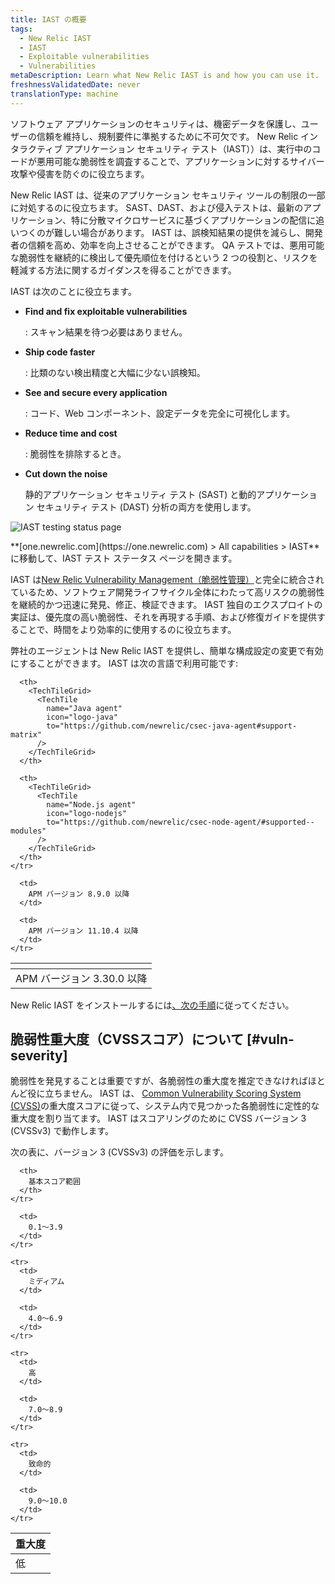 ```yaml
---
title: IAST の概要
tags:
  - New Relic IAST
  - IAST
  - Exploitable vulnerabilities
  - Vulnerabilities
metaDescription: Learn what New Relic IAST is and how you can use it.
freshnessValidatedDate: never
translationType: machine
---
```



ソフトウェア アプリケーションのセキュリティは、機密データを保護し、ユーザーの信頼を維持し、規制要件に準拠するために不可欠です。 New Relic インタラクティブ アプリケーション セキュリティ テスト（IAST））は、実行中のコードが悪用可能な脆弱性を調査することで、アプリケーションに対するサイバー攻撃や侵害を防ぐのに役立ちます。

New Relic IAST は、従来のアプリケーション セキュリティ ツールの制限の一部に対処するのに役立ちます。 SAST、DAST、および侵入テストは、最新のアプリケーション、特に分散マイクロサービスに基づくアプリケーションの配信に追いつくのが難しい場合があります。 IAST は、誤検知結果の提供を減らし、開発者の信頼を高め、効率を向上させることができます。 QA テストでは、悪用可能な脆弱性を継続的に検出して優先順位を付けるという 2 つの役割と、リスクを軽減する方法に関するガイダンスを得ることができます。

IAST は次のことに役立ちます。

* <DNT>**Find and fix exploitable vulnerabilities**</DNT>

  : スキャン結果を待つ必要はありません。

* <DNT>**Ship code faster**</DNT>

  : 比類のない検出精度と大幅に少ない誤検知。

* <DNT>**See and secure every application**</DNT>

  : コード、Web コンポーネント、設定データを完全に可視化します。

* <DNT>**Reduce time and cost**</DNT>

  : 脆弱性を排除するとき。

* <DNT>**Cut down the noise**</DNT>

  静的アプリケーション セキュリティ テスト (SAST) と動的アプリケーション セキュリティ テスト (DAST) 分析の両方を使用します。

<img
  title="IAST testing status page"
  alt="IAST testing status page"
  src={iastTestingStatus}
/>

<figcaption>
  <DNT>**[one.newrelic.com](https://one.newrelic.com) > All capabilities > IAST**</DNT>に移動して、IAST テスト ステータス ページを開きます。
</figcaption>

IAST は[New Relic Vulnerability Management（脆弱性管理）](/docs/vulnerability-management/overview/)と完全に統合されているため、ソフトウェア開発ライフサイクル全体にわたって高リスクの脆弱性を継続的かつ迅速に発見、修正、検証できます。 IAST 独自のエクスプロイトの実証は、優先度の高い脆弱性、それを再現する手順、および修復ガイドを提供することで、時間をより効率的に使用するのに役立ちます。

弊社の<InlinePopover type="apm"/>エージェントは New Relic IAST を提供し、簡単な構成設定の変更で有効にすることができます。 IAST は次の言語で利用可能です:

<table>
  <thead>
    <tr>
      <th>
        <TechTileGrid>
          <TechTile
            name="Go agent"
            icon="logo-go"
            to="https://github.com/newrelic/csec-go-agent/tree/main#support-matrix"
          />
        </TechTileGrid>
      </th>

      <th>
        <TechTileGrid>
          <TechTile
            name="Java agent"
            icon="logo-java"
            to="https://github.com/newrelic/csec-java-agent#support-matrix"
          />
        </TechTileGrid>
      </th>

      <th>
        <TechTileGrid>
          <TechTile
            name="Node.js agent"
            icon="logo-nodejs"
            to="https://github.com/newrelic/csec-node-agent/#supported--modules"
          />
        </TechTileGrid>
      </th>
    </tr>
  </thead>

  <tbody>
    <tr>
      <td>
        APM バージョン 3.30.0 以降
      </td>

      <td>
        APM バージョン 8.9.0 以降
      </td>

      <td>
        APM バージョン 11.10.4 以降
      </td>
    </tr>
  </tbody>
</table>

New Relic IAST をインストールするには[、次の手順](/docs/iast/install/)に従ってください。

## 脆弱性重大度（CVSSスコア）について [#vuln-severity]

脆弱性を発見することは重要ですが、各脆弱性の重大度を推定できなければほとんど役に立ちません。 IAST は、 [Common Vulnerability Scoring System (CVSS)](https://nvd.nist.gov/vuln-metrics/cvss)の重大度スコアに従って、システム内で見つかった各脆弱性に定性的な重大度を割り当てます。 IAST はスコアリングのために CVSS バージョン 3 (CVSSv3) で動作します。

次の表に、バージョン 3 (CVSSv3) の評価を示します。

<table>
  <thead>
    <tr>
      <th>
        重大度
      </th>

      <th>
        基本スコア範囲
      </th>
    </tr>
  </thead>

  <tbody>
    <tr>
      <td>
        低
      </td>

      <td>
        0.1～3.9
      </td>
    </tr>

    <tr>
      <td>
        ミディアム
      </td>

      <td>
        4.0～6.9
      </td>
    </tr>

    <tr>
      <td>
        高
      </td>

      <td>
        7.0～8.9
      </td>
    </tr>

    <tr>
      <td>
        致命的
      </td>

      <td>
        9.0～10.0
      </td>
    </tr>
  </tbody>
</table>